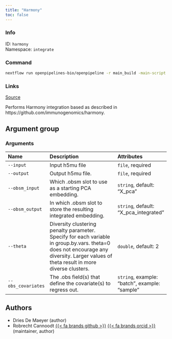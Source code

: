 ```yaml
---
title: "Harmony"
toc: false
---
```


::: {.column-margin}

### Info

ID: `harmony`  
Namespace: `integrate`

### Command

```bash
nextflow run openpipelines-bio/openpipeline -r main_build -main-script target/nextflow/integrate/harmony/main.nf --help
```

### Links
[Source](https://github.com/openpipelines-bio/openpipeline/blob/main/src/integrate/harmony){.btn-action .btn-sm .btn-info .btn role="button"}

:::

Performs Harmony integration based as described in https://github.com/immunogenomics/harmony.

## Argument group

### Arguments

|Name               |Description                                                                                                                                                                           |Attributes                                    |
|:------------------|:-------------------------------------------------------------------------------------------------------------------------------------------------------------------------------------|:---------------------------------------------|
|`--input`          |Input h5mu file                                                                                                                                                                       |`file`, required                              |
|`--output`         |Output h5mu file.                                                                                                                                                                     |`file`, required                              |
|`--obsm_input`     |Which .obsm slot to use as a starting PCA embedding.                                                                                                                                  |`string`, default: "X_pca"                    |
|`--obsm_output`    |In which .obsm slot to store the resulting integrated embedding.                                                                                                                      |`string`, default: "X_pca_integrated"         |
|`--theta`          |Diversity clustering penalty parameter. Specify for each variable in group.by.vars. theta=0 does not encourage any diversity. Larger values of theta result in more diverse clusters. |`double`, default: 2                          |
|`--obs_covariates` |The .obs field(s) that define the covariate(s) to regress out.                                                                                                                        |`string`, example: "batch", example: "sample" |

## Authors

  * Dries De Maeyer (author)
  * Robrecht Cannoodt [{{< fa brands github >}}](https://github.com/rcannood) [{{< fa brands orcid >}}](https://orcid.org/0000-0003-3641-729X) (maintainer, author)

